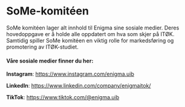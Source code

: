 # SoMe-komitéen



<Cookie />

SoMe komitéen lager alt innhold til Enigma sine sosiale medier. 
Deres hovedoppgave er å holde alle oppdatert om hva som skjer på ITØK. Samtidig 
spiller SoMe komitéen en viktig rolle for markedsføring og promotering av 
ITØK-studiet. 


#### Våre sosiale medier finner du her:

**Instagram**: <a href='https://www.instagram.com/enigma.uib'>https://www.instagram.com/enigma.uib</a>

**LinkedIn**: <a href='https://www.linkedin.com/company/enigmaitok/'>https://www.linkedin.com/company/enigmaitok/</a>

**TikTok**: <a href='https://www.tiktok.com/@enigma.uib'>https://www.tiktok.com/@enigma.uib</a>
